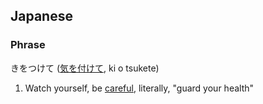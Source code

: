 ==Japanese==
===Phrase===
きをつけて ([[気を付けて]], ki o tsukete)

#Watch yourself, be [[careful]], literally, "guard your health"